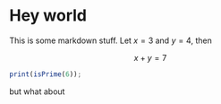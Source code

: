 # Hey world

This is some markdown stuff. Let $x = 3$ and $y = 4$, then

$$
x + y = 7
$$

```js
print(isPrime(6));
```

but what about

